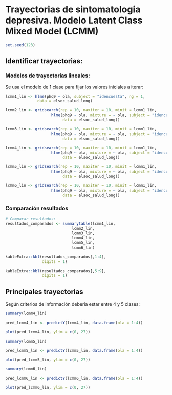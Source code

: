 # Trayectorias de sintomatologia depresiva. Modelo Latent Class Mixed Model (LCMM)

```r
set.seed(123)

```

## Identificar trayectorias:

### Modelos de trayectorias lineales: {-}

Se usa el modelo de 1 clase para fijar los valores iniciales a iterar:

```r

lcmm1_lin <- hlme(phq9 ~ ola, subject = "idencuesta", ng = 1, 
              data = elsoc_salud_long)

lcmm2_lin <- gridsearch(rep = 10, maxiter = 10, minit = lcmm1_lin, 
                    hlme(phq9 ~ ola, mixture = ~ ola, subject = "idencuesta", ng = 2, 
                         data = elsoc_salud_long))

lcmm3_lin <- gridsearch(rep = 10, maxiter = 10, minit = lcmm1_lin, 
                    hlme(phq9 ~ ola, mixture = ~ ola, subject = "idencuesta", ng = 3, 
                         data = elsoc_salud_long))

lcmm4_lin <- gridsearch(rep = 10, maxiter = 10, minit = lcmm1_lin, 
                    hlme(phq9 ~ ola, mixture = ~ ola, subject = "idencuesta", ng = 4, 
                         data = elsoc_salud_long))

lcmm5_lin <- gridsearch(rep = 10, maxiter = 10, minit = lcmm1_lin, 
                    hlme(phq9 ~ ola, mixture = ~ ola, subject = "idencuesta", ng = 5, 
                         data = elsoc_salud_long))

lcmm6_lin <- gridsearch(rep = 10, maxiter = 10, minit = lcmm1_lin, 
                    hlme(phq9 ~ ola, mixture = ~ ola, subject = "idencuesta", ng = 6, 
                         data = elsoc_salud_long))

```

<!-- ### Modelos de trayectorias cuadraticas: {-} -->

<!-- ```{r modelos-lcmm-lin, results=FALSE, cache = TRUE} -->

<!-- lcmm1_quad <- hlme(phq9 ~ ola + I(ola^2), subject = "idencuesta", ng = 1,  -->
<!--               data = elsoc_salud_long) -->

<!-- lcmm2_quad <- gridsearch(rep = 10, maxiter = 10, minit = lcmm1_quad,  -->
<!--                     hlme(phq9 ~ ola +  I(ola^2), mixture = ~ ola +  I(ola^2), subject = "idencuesta", ng = 2, -->
<!--                          data = elsoc_salud_long)) -->

<!-- lcmm3_quad <- gridsearch(rep = 10, maxiter = 10, minit = lcmm1_quad,  -->
<!--                     hlme(phq9 ~ ola +  I(ola^2), mixture = ~ ola +  I(ola^2), subject = "idencuesta", ng = 3, -->
<!--                          data = elsoc_salud_long)) -->

<!-- lcmm4_quad <- gridsearch(rep = 10, maxiter = 10, minit = lcmm1_quad,  -->
<!--                     hlme(phq9 ~ ola +  I(ola^2), mixture = ~ ola +  I(ola^2), subject = "idencuesta", ng = 4, -->
<!--                          data = elsoc_salud_long)) -->

<!-- lcmm5_quad <- gridsearch(rep = 10, maxiter = 10, minit = lcmm1_quad,  -->
<!--                     hlme(phq9 ~ ola +  I(ola^2), mixture = ~ ola +  I(ola^2), subject = "idencuesta", ng = 5, -->
<!--                          data = elsoc_salud_long)) -->

<!-- lcmm6_quad <- gridsearch(rep = 10, maxiter = 10, minit = lcmm1_quad,  -->
<!--                     hlme(phq9 ~ ola +  I(ola^2), mixture = ~ ola +  I(ola^2), subject = "idencuesta", ng = 6, -->
<!--                          data = elsoc_salud_long)) -->

<!-- ``` -->

### Comparación resultados {-}

<!-- ```{r, results=FALSE} -->
<!-- # Comparar resultados: -->
<!-- resultados_comparados <- summarytable(lcmm1_lin, lcmm1_quad,  -->
<!--                              lcmm2_lin, lcmm2_quad, -->
<!--                              lcmm3_lin, lcmm3_quad, -->
<!--                              lcmm4_lin, lcmm4_quad, -->
<!--                              lcmm5_lin, lcmm5_quad, -->
<!--                              lcmm6_lin, lcmm6_quad) -->

<!-- ``` -->

```r
# Comparar resultados:
resultados_comparados <- summarytable(lcmm1_lin, 
                             lcmm2_lin,
                             lcmm3_lin,
                             lcmm4_lin,
                             lcmm5_lin,
                             lcmm6_lin)

```


```r
kableExtra::kbl(resultados_comparados[,1:4],
                digits = 1)

kableExtra::kbl(resultados_comparados[,5:9],
                digits = 1)

```

## Principales trayectorias

Según criterios de información debería estar entre 4 y 5 clases:


```r
summary(lcmm4_lin)

pred_lcmm4_lin <- predictY(lcmm4_lin, data.frame(ola = 1:4))

plot(pred_lcmm4_lin, ylim = c(0, 27))

```

<!-- ```{r, cache = TRUE} -->
<!-- summary(lcmm4_quad) -->

<!-- pred_lcmm4_quad <- predictY(lcmm4_quad, data.frame(ola = 1:4)) -->

<!-- plot(pred_lcmm4_quad, ylim = c(0, 27)) -->

<!-- ``` -->


```r
summary(lcmm5_lin)

pred_lcmm5_lin <- predictY(lcmm5_lin, data.frame(ola = 1:4))

plot(pred_lcmm5_lin, ylim = c(0, 27))

```


<!-- ```{r, cache = TRUE} -->
<!-- summary(lcmm5_quad) -->

<!-- pred_lcmm5_quad <- predictY(lcmm5_quad, data.frame(ola = 1:4)) -->

<!-- plot(pred_lcmm5_quad, ylim = c(0, 27)) -->

<!-- ``` -->


```r
summary(lcmm6_lin)

pred_lcmm6_lin <- predictY(lcmm6_lin, data.frame(ola = 1:4))

plot(pred_lcmm6_lin, ylim = c(0, 27))

```


<!-- ```{r, cache = TRUE} -->
<!-- summary(lcmm6_quad) -->

<!-- pred_lcmm6_quad <- predictY(lcmm6_quad, data.frame(ola = 1:4)) -->

<!-- plot(pred_lcmm6_quad, ylim = c(0, 27)) -->

<!-- ``` -->
